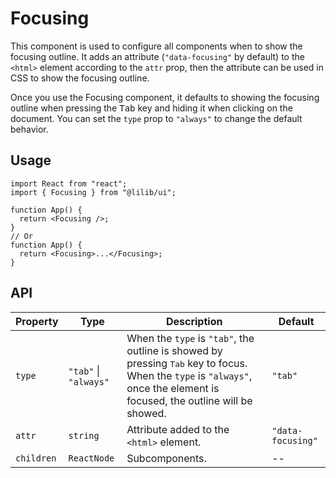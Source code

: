 
<Meta title="Configs/Focusing" />

# Focusing

This component is used to configure all components when to show the focusing outline. It adds an attribute (`"data-focusing"` by default) to the `<html>` element according to the `attr` prop, then the attribute can be used in CSS to show the focusing outline.

Once you use the Focusing component, it defaults to showing the focusing outline when pressing the <kbd>Tab</kbd> key and hiding it when clicking on the document. You can set the `type` prop to `"always"` to change the default behavior.

## Usage

```tsx
import React from "react";
import { Focusing } from "@lilib/ui";

function App() {
  return <Focusing />;
}
// Or
function App() {
  return <Focusing>...</Focusing>;
}
```

## API

| Property   | Type                  | Description                                                                                                                                                                        | Default           |
| ---------- | --------------------- | ---------------------------------------------------------------------------------------------------------------------------------------------------------------------------------- | ----------------- |
| `type`     | `"tab"` \| `"always"` | When the `type` is `"tab"`, the outline is showed by pressing <kbd>Tab</kbd> key to focus. When the `type` is `"always"`, once the element is focused, the outline will be showed. | `"tab"`           |
| `attr`     | `string`              | Attribute added to the `<html>` element.                                                                                                                                           | `"data-focusing"` |
| `children` | `ReactNode`           | Subcomponents.                                                                                                                                                                     | --                |
